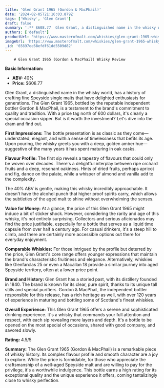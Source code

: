 ```yaml
---
title: 'Glen Grant 1965 (Gordon & MacPhail)'
date: '2024-02-05T21:16:03.879Z'
tags: ['Whisky', 'Glen Grant']
draft: false
summary: ':** $608.77  Glen Grant, a distinguished name in the whisky world, has a history of crafting fine Speyside single malts that have ...'
authors: ['default']
productUrl: 'https://www.masterofmalt.com/whiskies/glen-grant-1965-whisky/'
imageUrl: 'https://www.masterofmalt.com/whiskies/glen-grant-1965-whisky.jpg'
_id: '65897ee58efdf61dd5509d82'
---
```


        # Glen Grant 1965 (Gordon & MacPhail) Whisky Review

**Basic Information:**

- **ABV:** 40%
- **Price:** $608.77

Glen Grant, a distinguished name in the whisky world, has a history of crafting fine Speyside single malts that have delighted enthusiasts for generations. The Glen Grant 1965, bottled by the reputable independent bottler Gordon & MacPhail, is a testament to the brand's commitment to quality and tradition. With a price tag north of 600 dollars, it's clearly a special occasion sipper. But is it worth the investment? Let's dive into the dram and find out.

**First Impressions:**
The bottle presentation is as classic as they come—understated, elegant, and with a sense of timelessness that befits its age. Upon pouring, the whisky greets you with a deep, golden amber hue—suggestive of the many years it has spent maturing in oak casks.

**Flavour Profile:**
The first sip reveals a tapestry of flavours that could only be woven over decades. There's a delightful interplay between ripe orchard fruits and a deep, resonant oakiness. Hints of dried fruits, perhaps apricot and fig, dance on the palate, while a whisper of almond and vanilla add to the complexity.

The 40% ABV is gentle, making this whisky incredibly approachable. It doesn't have the alcohol punch that higher proof spirits carry, which allows the subtleties of the aged malt to shine without overwhelming the senses.

**Value for Money:**
At a glance, the price of this Glen Grant 1965 might induce a bit of sticker shock. However, considering the rarity and age of this whisky, it's not entirely surprising. Collectors and serious aficionados may find the price justifiable, especially for a bottle that serves as a liquid time capsule from over half a century ago. For casual drinkers, it's a steep hill to climb, and there are certainly more accessible options out there for everyday enjoyment.

**Comparable Whiskies:**
For those intrigued by the profile but deterred by the price, Glen Grant's core range offers younger expressions that maintain the brand's characteristic fruitiness and elegance. Alternatively, whiskies like Glenfarclas 25 or even a Macallan 18 provide a similar journey into aged Speyside territory, often at a lower price point.

**Brand and History:**
Glen Grant has a storied past, with its distillery founded in 1840. The brand is known for its clear, pure spirit, thanks to its unique tall stills and special purifiers. Gordon & MacPhail, the independent bottler responsible for this release, has a rich heritage as well, with over 120 years of experience in maturing and bottling some of Scotland's finest whiskies.

**Overall Experience:**
This Glen Grant 1965 offers a serene and sophisticated drinking experience. It's a whisky that commands your full attention and respect, with each sip revealing more layers and depth. It's a bottle to be opened on the most special of occasions, shared with good company, and savored slowly.

**Rating:** 4.5/5

**Summary:**
The Glen Grant 1965 (Gordon & MacPhail) is a remarkable piece of whisky history. Its complex flavour profile and smooth character are a joy to explore. While the price is formidable, for those who appreciate the craftsmanship of a well-aged Speyside malt and are willing to pay for the privilege, it's a worthwhile indulgence. This bottle earns a high rating for its exceptional quality and the unique experience it offers, coming tantalizingly close to whisky perfection.
